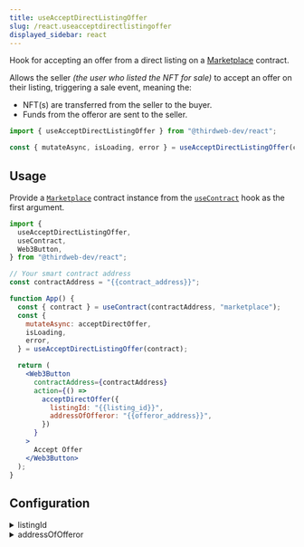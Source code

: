 ```yaml
---
title: useAcceptDirectListingOffer
slug: /react.useacceptdirectlistingoffer
displayed_sidebar: react
---
```



Hook for accepting an offer from a direct listing on a [Marketplace](https://thirdweb.com/thirdweb.eth/Marketplace) contract.

Allows the seller _(the user who listed the NFT for sale)_ to accept an offer on their listing, triggering a sale event, meaning the:

- NFT(s) are transferred from the seller to the buyer.
- Funds from the offeror are sent to the seller.

```jsx
import { useAcceptDirectListingOffer } from "@thirdweb-dev/react";

const { mutateAsync, isLoading, error } = useAcceptDirectListingOffer(contract);
```

## Usage

Provide a [`Marketplace`](https://thirdweb.com/thirdweb.eth/Marketplace) contract instance from the
[`useContract`](/docs/react/react.usecontract) hook as the first argument.

```jsx
import {
  useAcceptDirectListingOffer,
  useContract,
  Web3Button,
} from "@thirdweb-dev/react";

// Your smart contract address
const contractAddress = "{{contract_address}}";

function App() {
  const { contract } = useContract(contractAddress, "marketplace");
  const {
    mutateAsync: acceptDirectOffer,
    isLoading,
    error,
  } = useAcceptDirectListingOffer(contract);

  return (
    <Web3Button
      contractAddress={contractAddress}
      action={() =>
        acceptDirectOffer({
          listingId: "{{listing_id}}",
          addressOfOfferor: "{{offeror_address}}",
        })
      }
    >
      Accept Offer
    </Web3Button>
  );
}
```

## Configuration

<details>
  <summary>listingId</summary>
  <div>

### listingId (required)

The `listingId` of the listing you wish to accept.

Each listing has a unique `listingId` on the marketplace contract.

```jsx
import {
  useAcceptDirectListingOffer,
  useContract,
  Web3Button,
} from "@thirdweb-dev/react";

// Your smart contract address
const contractAddress = "{{contract_address}}";

function App() {
  const { contract } = useContract(contractAddress, "marketplace");
  const {
    mutateAsync: acceptDirectOffer,
    isLoading,
    error,
  } = useAcceptDirectListingOffer(contract);

  return (
    <Web3Button
      contractAddress={contractAddress}
      action={() =>
        acceptDirectOffer({
          // highlight-next-line
          listingId: "{{listing_id}}",
          addressOfOfferor: "{{offeror_address}}",
        })
      }
    >
      Accept Offer
    </Web3Button>
  );
}
```

</div>
</details>

<details>
  <summary>addressOfOfferor</summary>
  <div>

### addressOfOfferor (required)

The wallet address of the user who made the offer you wish to accept.

The [`useContractEvents`](/react/react.usecontractevents) hook can be used to read all `NewOffer` events on your marketplace contract.

```jsx
import {
  useAcceptDirectListingOffer,
  useContract,
  Web3Button,
} from "@thirdweb-dev/react";

// Your smart contract address
const contractAddress = "{{contract_address}}";

function App() {
  const { contract } = useContract(contractAddress, "marketplace");
  const {
    mutateAsync: acceptDirectOffer,
    isLoading,
    error,
  } = useAcceptDirectListingOffer(contract);

  return (
    <Web3Button
      contractAddress={contractAddress}
      action={() =>
        acceptDirectOffer({
          listingId: "{{listing_id}}",
          // highlight-next-line
          addressOfOfferor: "{{offeror_address}}",
        })
      }
    >
      Accept Offer
    </Web3Button>
  );
}
```

</div>
</details>
